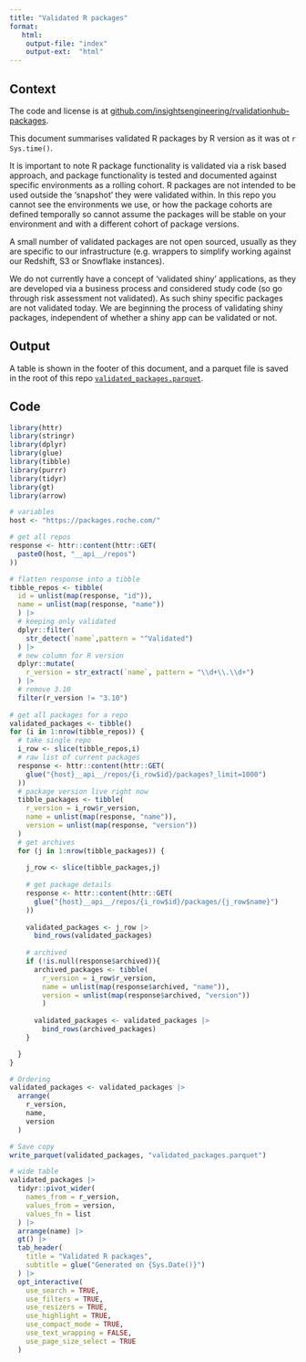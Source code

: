```yaml
---
title: "Validated R packages"
format:
   html: 
    output-file: "index"
    output-ext:  "html"
---
```


## Context

The code and license is at [github.com/insightsengineering/rvalidationhub-packages](https://github.com/insightsengineering/rvalidationhub-packages).

This document summarises validated R packages by R version as it was ot 
`r Sys.time()`.

It is important to note R package functionality is validated via a risk based 
approach, and package functionality is tested and documented against specific
environments as a rolling cohort. R packages are not intended to be used 
outside the 'snapshot' they were validated within. In this repo you cannot see the environments we use, or how the 
package cohorts are defined temporally so cannot assume the packages will be stable on your environment and with a different cohort of package versions.

A small number of validated packages are not open sourced, usually as they are specific to our infrastructure (e.g. wrappers to simplify working against our Redshift, S3 or Snowflake instances).

We do not currently have a concept of 'validated shiny' applications, as they are 
developed via a business process and considered study code (so go through risk assessment not validated). As such shiny 
specific packages are not validated today. We are beginning the process of 
validating shiny packages, independent of whether a shiny app can be validated or not.

## Output

A table is shown in the footer of this document, and a parquet file is saved in the root of this repo [`validated_packages.parquet`](validated_packages.parquet).

## Code

```r
library(httr)
library(stringr)
library(dplyr)
library(glue)
library(tibble)
library(purrr)
library(tidyr)
library(gt)
library(arrow)
```

```r

# variables
host <- "https://packages.roche.com/"

# get all repos
response <- httr::content(httr::GET(
  paste0(host, "__api__/repos")
))

# flatten response into a tibble
tibble_repos <- tibble(
  id = unlist(map(response, "id")),
  name = unlist(map(response, "name"))
  ) |>
  # keeping only validated
  dplyr::filter(
    str_detect(`name`,pattern = "^Validated")
  ) |>
  # new column for R version
  dplyr::mutate(
    r_version = str_extract(`name`, pattern = "\\d+\\.\\d+")
  ) |>
  # remove 3.10
  filter(r_version != "3.10")
  
# get all packages for a repo
validated_packages <- tibble()
for (i in 1:nrow(tibble_repos)) {
  # take single repo
  i_row <- slice(tibble_repos,i)
  # raw list of current packages
  response <- httr::content(httr::GET(
    glue("{host}__api__/repos/{i_row$id}/packages?_limit=1000")
  ))
  # package version live right now
  tibble_packages <- tibble(
    r_version = i_row$r_version,
    name = unlist(map(response, "name")),
    version = unlist(map(response, "version"))
  ) 
  # get archives
  for (j in 1:nrow(tibble_packages)) {
    
    j_row <- slice(tibble_packages,j)
    
    # get package details
    response <- httr::content(httr::GET(
      glue("{host}__api__/repos/{i_row$id}/packages/{j_row$name}")
    ))
    
    validated_packages <- j_row |>
      bind_rows(validated_packages)
    
    # archived
    if (!is.null(response$archived)){
      archived_packages <- tibble(
        r_version = i_row$r_version,
        name = unlist(map(response$archived, "name")),
        version = unlist(map(response$archived, "version"))
        ) 
      
      validated_packages <- validated_packages |>
        bind_rows(archived_packages)
    }

  }
}

# Ordering
validated_packages <- validated_packages |>
  arrange(
    r_version,
    name,
    version
  )

# Save copy
write_parquet(validated_packages, "validated_packages.parquet")

# wide table
validated_packages |>
  tidyr::pivot_wider(
    names_from = r_version,
    values_from = version,
    values_fn = list
  ) |>
  arrange(name) |>
  gt() |>
  tab_header(
    title = "Validated R packages",
    subtitle = glue("Generated on {Sys.Date()}")
  ) |>
  opt_interactive(
    use_search = TRUE,
    use_filters = TRUE,
    use_resizers = TRUE,
    use_highlight = TRUE,
    use_compact_mode = TRUE,
    use_text_wrapping = FALSE,
    use_page_size_select = TRUE
  )



```
